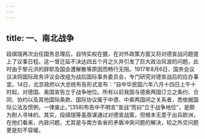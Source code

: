 ```yaml
---
---
---
```

title: 一、南北战争
---




段祺瑞再次出任国务总理后，自恃实权在握，在对外政策方面又将对德宣战问题提上了议事日程。这一曾迁延不决达四五个月之久并引发了巨大政治风波的问题，此时由于黎元洪的辞职及国会遭解散等原因而畅行无阻。1917年8月6日，国务会议议决将国际政务评议会改组为战后国际事务委员会，专门研究对德宣战后的应办事宜。14日，北京政府以大总统布告形式宣布：“自中华民国六年八月十四日上午十时起，对德国、奥国宣告立于战争地位。所有以前我国与德奥两国订立之条约、合同、协约以及其他国际条款、国际协议属于中德、中奥两国间之关系者，悉依据国际公法及惯例，一律废止。”[358]布告中不明言“宣战”而曰“立于战争地位”，是颇为耐人寻味的。其实，段祺瑞等虽亟谋通过对德宣战案，但根本无意于出兵欧洲，在他们看来，内政问题，尤其是与南方各省的矛盾冲突问题的解决，较之外交问题更是刻不容缓。